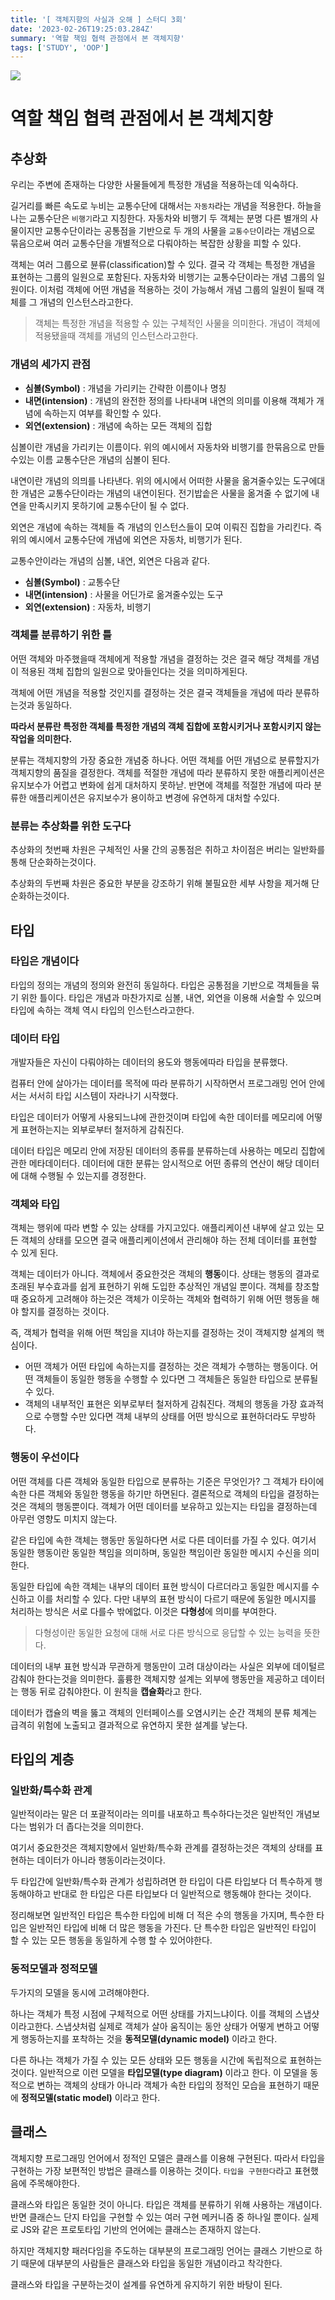 ```yaml
---
title: '[ 객체지향의 사실과 오해 ] 스터디 3회'
date: '2023-02-26T19:25:03.284Z'
summary: '역할 책임 협력 관점에서 본 객체지향'
tags: ['STUDY', 'OOP']
---
```


![](/static/images/STUDY/OOP_3rd/book.jpeg)

# 역할 책임 협력 관점에서 본 객체지향

## 추상화

우리는 주변에 존재하는 다양한 사물들에게 특정한 개념을 적용하는데 익숙하다.

길거리를 빠른 속도로 누비는 교통수단에 대해서는 `자동차`라는 개념을 적용한다. 하늘을 나는 교통수단은 `비행기`라고 지칭한다. 자동차와 비행기 두 객체는 분명 다른 별개의 사물이지만 교통수단이라는 공통점을 기반으로 두 개의 사물을 `교통수단`이라는 개념으로 묶음으로써 여러 교통수단을 개별적으로 다뤄야하는 복잡한 상황을 피할 수 있다.

객체는 여러 그룹으로 뷴류(classification)할 수 있다. 결국 각 객체는 특정한 개념을 표현하는 그룹의 일원으로 포함된다. 자동차와 비행기는 교통수단이라는 개념 그룹의 일원이다. 이처럼 객체에 어떤 개념을 적용하는 것이 가능해서 개념 그룹의 일원이 될때 객체를 그 개념의 인스턴스라고한다.

> 객체는 특정한 개념을 적용할 수 있는 구체적인 사물을 의미한다. 개념이 객체에 적용됐을때 객체를 개념의 인스턴스라고한다.

### 개념의 세가지 관점

- **심볼(Symbol)** : 개념을 가리키는 간략한 이름이나 명칭
- **내면(intension)** : 개념의 완전한 정의를 나타내며 내연의 의미를 이용해 객체가 개념에 속하는지 여부를 확인할 수 있다.
- **외연(extension)** : 개념에 속하는 모든 객체의 집합

심볼이란 개념을 가리키는 이름이다. 위의 예시에서 자동차와 비행기를 한묶음으로 만들수있는 이름 교통수단은 개념의 심볼이 된다.

내연이란 개념의 의믜를 나타낸다. 위의 에시에서 어떠한 사물을 옮겨줄수있는 도구에대한 개념은 교통수단이라는 개념의 내연이된다. 전기밥솥은 사물을 옮겨줄 수 없기에 내연을 만족시키지 못하기에 교통수단이 될 수 없다.

외연은 개념에 속하는 객체들 즉 개념의 인스턴스들이 모여 이뤄진 집합을 가리킨다. 즉 위의 예시에서 교통수단에 개념에 외연은 자동차, 비행기가 된다.

교통수안이라는 개념의 심볼, 내연, 외연은 다음과 같다.

- **심볼(Symbol)** : 교통수단
- **내면(intension)** : 사물을 어딘가로 옮겨줄수있는 도구
- **외연(extension)** : 자동차, 비행기

### 객체를 분류하기 위한 틀

어떤 객체와 마주했을때 객체에게 적용할 개념을 결정하는 것은 결국 해당 객체를 개념이 적용된 객체 집합의 일원으로 맞아들인다는 것을 의미하게된다.

객체에 어떤 개념을 적용할 것인지를 결정하는 것은 결국 객체들을 개념에 따라 분류하는것과 동일하다.

**따라서 분류란 특정한 객체를 특정한 개념의 객체 집합에 포함시키거나 포함시키지 않는 작업을 의미한다.**

분류는 객체지향의 가장 중요한 개념중 하나다. 어떤 객체를 어떤 개념으로 분류할지가 객체지향의 품질을 결정한다. 객체를 적절한 개념에 따라 분류하지 못한 애플리케이션은 유지보수가 어렵고 변화에 쉽게 대처하지 못하낟. 반면에 객체를 적절한 개념에 따라 분류한 애플리케이션은 유지보수가 용이하고 변경에 유연하게 대처할 수있다.

### 분류는 추상화를 위한 도구다

추상화의 첫번째 차원은 구체적인 사물 간의 공통점은 취하고 차이점은 버리는 일반화를 통해 단순화하는것이다.

추상화의 두번째 차원은 중요한 부분을 강조하기 위해 불필요한 세부 사항을 제거해 단순화하는것이다.

## 타입

### 타입은 개념이다

타입의 정의는 개념의 정의와 완전히 동일하다. 타입은 공통점을 기반으로 객체들을 묶기 위한 틀이다. 타입은 개념과 마찬가지로 심볼, 내연, 외연을 이용해 서술할 수 있으며 타입에 속하는 객체 역시 타입의 인스턴스라고한다.

### 데이터 타입

개발자들은 자신이 다뤄야하는 데이터의 용도와 행동에따라 타입을 분류했다.

컴퓨터 안에 살아가는 데이터를 목적에 따라 분류하기 시작하면서 프로그래밍 언어 안에서는 서서히 타입 시스템이 자라나기 시작했다.

타입은 데이터가 어떻게 사용되느냐에 관한것이며 타입에 속한 데이터를 메모리에 어떻게 표현하는지는 외부로부터 철저하게 감춰진다.

데이터 타입은 메모리 안에 저장된 데이터의 종류를 분류하는데 사용하는 메모리 집합에 관한 메타데이터다. 데이터에 대한 분류는 암시적으로 어떤 종류의 연산이 해당 데이터에 대해 수행될 수 있는지를 경정한다.

### 객체와 타입

객체는 행위에 따라 변할 수 있는 상태를 가지고있다. 애플리케이션 내부에 살고 있는 모든 객체의 상태를 모으면 결국 애플리케이션에서 관리해야 하는 전체 데이터를 표현할 수 있게 된다.

객체는 데이터가 아니다. 객체에서 중요한것은 객체의 **행동**이다. 상태는 행동의 결과로 초래된 부수효과를 쉽게 표현하기 위해 도입한 추상적인 개념일 뿐이다. 객체를 창조할 때 중요하게 고려해야 하는것은 객체가 이웃하는 객체와 협력하기 위해 어떤 행동을 해야 할지를 결정하는 것이다.

즉, 객체가 협력을 위해 어떤 책임을 지녀야 하는지를 결정하는 것이 객체지향 설계의 핵심이다.

- 어떤 객체가 어떤 타입에 속하는지를 결정하는 것은 객체가 수행하는 행동이다. 어떤 객체들이 동일한 행동을 수행할 수 있다면 그 객체들은 동일한 타입으로 분류될 수 있다.
- 객체의 내부적인 표현은 외부로부터 철저하게 감춰진다. 객체의 행동을 가장 효과적으로 수행할 수만 있다면 객체 내부의 상태를 어떤 방식으로 표현하더라도 무방하다.

### 행동이 우선이다

어떤 객체를 다른 객체와 동일한 타입으로 분류하는 기준은 무엇인가? 그 객체가 타이에 속한 다른 객체와 동일한 행동을 하기만 하면된다. 결론적으로 객체의 타입을 결정하는 것은 객체의 행동뿐이다. 객체가 어떤 데이터를 보유하고 있는지는 타입을 결정하는데 아무런 영향도 미치지 않는다.

같은 타입에 속한 객체는 행동만 동일하다면 서로 다른 데이터를 가질 수 있다. 여기서 동일한 행동이란 동일한 책임을 의미하며, 동일한 책임이란 동일한 메시지 수신을 의미한다.

동일한 타입에 속한 객체는 내부의 데이터 표현 방식이 다르더라고 동일한 메시지를 수신하고 이를 처리할 수 있다. 다만 내부의 표현 방식이 다르기 때문에 동일한 메시지를 처리하는 방식은 서로 다를수 밖에없다. 이것은 **다형성**에 의미를 부여한다.

> 다형성이란 동일한 요청에 대해 서로 다른 방식으로 응답할 수 있는 능력을 뜻한다.

데이터의 내부 표현 방식과 무관하게 행동만이 고려 대상이라는 사실은 외부에 데이털르 감춰야 한다는것을 의미한다. 훌륭한 객체지향 설계는 외부에 행동만을 제공하고 데이터는 행동 뒤로 감춰야한다. 이 원칙을 **캡슐화**라고 한다.

데이터가 캡슐의 벽을 뚫고 객체의 인터페이스를 오염시키는 순간 객체의 분류 체계는 급격히 위험에 노출되고 결과적으로 유연하지 못한 설계를 낳는다.

## 타입의 계층

### 일반화/특수화 관계

일반적이라는 말은 더 포괄적이라는 의미를 내포하고 특수하다는것은 일반적인 개념보다는 범위가 더 좁다는것을 의미한다.

여기서 중요한것은 객체지향에서 일반화/특수화 관계를 결정하는것은 객체의 상태를 표현하는 데이터가 아니라 행동이라는것이다.

두 타입간에 일반화/특수화 관계가 성립하려면 한 타입이 다른 타입보다 더 특수하게 행동해야하고 반대로 한 타입은 다른 타입보다 더 일반적으로 행동해야 한다는 것이다.

정리해보면 일반적인 타입은 특수한 타입에 비해 더 적은 수의 행동을 가지며, 특수한 타입은 일반적인 타입에 비해 더 많은 행동을 가진다. 단 특수한 타입은 일반적인 타입이 할 수 있는 모든 행동을 동일하게 수행 할 수 있어야한다.

### 동적모델과 정적모델

두가지의 모델을 동시에 고려해야한다.

하나는 객체가 특정 시점에 구체적으로 어떤 상태를 가지느냐이다. 이를 객체의 스냅샷이라고한다. 스냅샷처럼 실제로 객체가 살아 움직이는 동안 상태가 어떻게 변하고 어떻게 행동하는지를 포착하는 것을 **동적모델(dynamic model)** 이라고 한다.

다른 하나는 객체가 가질 수 있는 모든 상태와 모든 행동을 시간에 독립적으로 표현하는 것이다. 일반적으로 이런 모델을 **타입모델(type diagram)** 이라고 한다. 이 모델을 동적으로 변하는 객체의 상태가 아니라 객체가 속한 타입의 정적인 모습을 표현하기 때문에 **정적모델(static model)** 이라고 한다.

## 클래스

객체지향 프로그래밍 언어에서 정적인 모델은 클래스를 이용해 구현된다. 따라서 타입을 구현하는 가장 보편적인 방법은 클래스를 이용하는 것이다. `타입을 구현한다`라고 표현했음에 주목해야한다.

클래스와 타입은 동일한 것이 아니다. 타입은 객체를 분류하기 위해 사용하는 개념이다. 반면 클래슨느 단지 타입을 구현할 수 있는 여러 구현 메커니즘 중 하나일 뿐이다. 실제로 JS와 같은 프로토타입 기반의 언어에는 클래스는 존재하지 않는다.

하지만 객체지향 패러다임을 주도하는 대부분의 프로그래밍 언어는 클래스 기반으로 하기 때문에 대부분의 사람들은 클래스와 타입을 동일한 개념이라고 착각한다.

클래스와 타입을 구분하는것이 설계를 유연하게 유지하기 위한 바탕이 된다.
